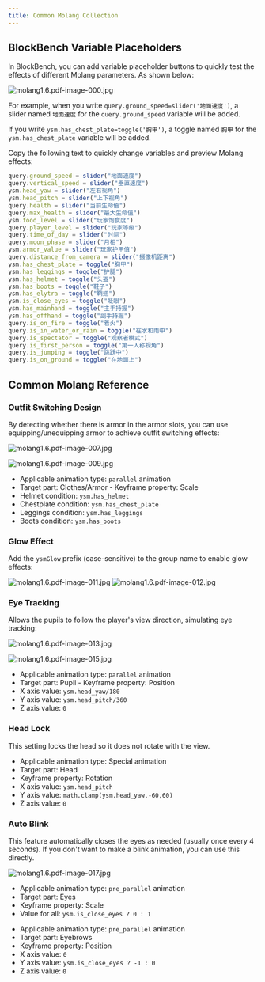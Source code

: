 ```yaml
---
title: Common Molang Collection
---
```



## BlockBench Variable Placeholders

In BlockBench, you can add variable placeholder buttons to quickly test the effects of different Molang parameters. As shown below:

![molang1.6.pdf-image-000.jpg](https://s2.loli.net/2025/01/31/93nW8LOjuYGQMdo.jpg)

For example, when you write `query.ground_speed=slider('地面速度')`, a slider named `地面速度` for the `query.ground_speed` variable will be added.

If you write `ysm.has_chest_plate=toggle('胸甲')`, a toggle named `胸甲` for the `ysm.has_chest_plate` variable will be added.

Copy the following text to quickly change variables and preview Molang effects:

```javascript
query.ground_speed = slider("地面速度")
query.vertical_speed = slider("垂直速度")
ysm.head_yaw = slider("左右视角")
ysm.head_pitch = slider("上下视角")
query.health = slider("当前生命值")
query.max_health = slider("最大生命值")
ysm.food_level = slider("玩家饱食度")
query.player_level = slider("玩家等级")
query.time_of_day = slider("时间")
query.moon_phase = slider("月相")
ysm.armor_value = slider("玩家护甲值")
query.distance_from_camera = slider("摄像机距离")
ysm.has_chest_plate = toggle("胸甲")
ysm.has_leggings = toggle("护腿")
ysm.has_helmet = toggle("头盔")
ysm.has_boots = toggle("鞋子")
ysm.has_elytra = toggle("鞘翅")
ysm.is_close_eyes = toggle("眨眼")
ysm.has_mainhand = toggle("主手持握")
ysm.has_offhand = toggle("副手持握")
query.is_on_fire = toggle("着火")
query.is_in_water_or_rain = toggle("在水和雨中")
query.is_spectator = toggle("观察者模式")
query.is_first_person = toggle("第一人称视角")
query.is_jumping = toggle("跳跃中")
query.is_on_ground = toggle("在地面上")
```

## Common Molang Reference

### Outfit Switching Design

By detecting whether there is armor in the armor slots, you can use equipping/unequipping armor to achieve outfit switching effects:

![molang1.6.pdf-image-007.jpg](https://s2.loli.net/2025/01/31/EOk6Ia5fct4LA9H.jpg)

![molang1.6.pdf-image-009.jpg](https://s2.loli.net/2025/01/31/exZsAfbikwHtzh6.jpg)

<Card>

- Applicable animation type: `parallel` animation
- Target part: Clothes/Armor - Keyframe property: Scale
- Helmet condition: `ysm.has_helmet`
- Chestplate condition: `ysm.has_chest_plate`
- Leggings condition: `ysm.has_leggings`
- Boots condition: `ysm.has_boots`

</Card>

### Glow Effect

Add the `ysmGlow` prefix (case-sensitive) to the group name to enable glow effects:

![molang1.6.pdf-image-011.jpg](https://s2.loli.net/2025/01/31/ctB2piGgWHzeTyw.jpg)
![molang1.6.pdf-image-012.jpg](https://s2.loli.net/2025/01/31/gZ5CiFUM3Etqxmy.jpg)

### Eye Tracking

Allows the pupils to follow the player's view direction, simulating eye tracking:

![molang1.6.pdf-image-013.jpg](https://s2.loli.net/2025/01/31/kxMqBTubXGepv37.jpg)

![molang1.6.pdf-image-015.jpg](https://s2.loli.net/2025/01/31/n4CS7g2wNBpzk9i.jpg)

<Card>

- Applicable animation type: `parallel` animation
- Target part: Pupil - Keyframe property: Position
- X axis value: `ysm.head_yaw/180`
- Y axis value: `ysm.head_pitch/360`
- Z axis value: `0`

</Card>

### Head Lock

This setting locks the head so it does not rotate with the view.

<Card>

- Applicable animation type: Special animation
- Target part: Head
- Keyframe property: Rotation
- X axis value: `ysm.head_pitch`
- Y axis value: `math.clamp(ysm.head_yaw,-60,60)`
- Z axis value: `0`

</Card>

### Auto Blink

This feature automatically closes the eyes as needed (usually once every 4 seconds). If you don't want to make a blink animation, you can use this directly.

![molang1.6.pdf-image-017.jpg](https://s2.loli.net/2025/01/31/uWDrRi1Fak2wSqU.jpg)

<CardGrid>

<Card>

- Applicable animation type: `pre_parallel` animation
- Target part: Eyes
- Keyframe property: Scale
- Value for all: `ysm.is_close_eyes ? 0 : 1`

</Card>

<Card>

- Applicable animation type: `pre_parallel` animation
- Target part: Eyebrows
- Keyframe property: Position
- X axis value: `0`
- Y axis value: `ysm.is_close_eyes ? -1 : 0`
- Z axis value: `0`

</Card>

</CardGrid>
